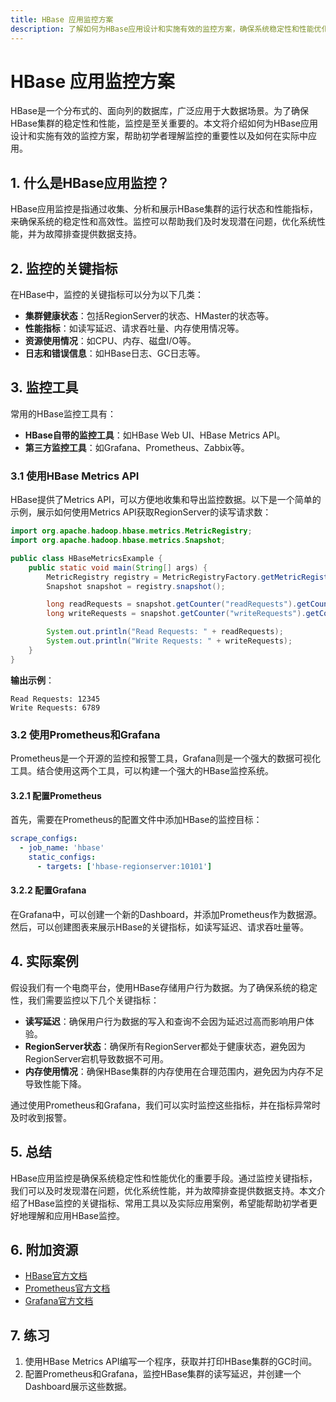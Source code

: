 ```yaml
---
title: HBase 应用监控方案
description: 了解如何为HBase应用设计和实施有效的监控方案，确保系统稳定性和性能优化。
---
```


# HBase 应用监控方案

HBase是一个分布式的、面向列的数据库，广泛应用于大数据场景。为了确保HBase集群的稳定性和性能，监控是至关重要的。本文将介绍如何为HBase应用设计和实施有效的监控方案，帮助初学者理解监控的重要性以及如何在实际中应用。

## 1. 什么是HBase应用监控？

HBase应用监控是指通过收集、分析和展示HBase集群的运行状态和性能指标，来确保系统的稳定性和高效性。监控可以帮助我们及时发现潜在问题，优化系统性能，并为故障排查提供数据支持。

## 2. 监控的关键指标

在HBase中，监控的关键指标可以分为以下几类：

- **集群健康状态**：包括RegionServer的状态、HMaster的状态等。
- **性能指标**：如读写延迟、请求吞吐量、内存使用情况等。
- **资源使用情况**：如CPU、内存、磁盘I/O等。
- **日志和错误信息**：如HBase日志、GC日志等。

## 3. 监控工具

常用的HBase监控工具有：

- **HBase自带的监控工具**：如HBase Web UI、HBase Metrics API。
- **第三方监控工具**：如Grafana、Prometheus、Zabbix等。

### 3.1 使用HBase Metrics API

HBase提供了Metrics API，可以方便地收集和导出监控数据。以下是一个简单的示例，展示如何使用Metrics API获取RegionServer的读写请求数：

```java
import org.apache.hadoop.hbase.metrics.MetricRegistry;
import org.apache.hadoop.hbase.metrics.Snapshot;

public class HBaseMetricsExample {
    public static void main(String[] args) {
        MetricRegistry registry = MetricRegistryFactory.getMetricRegistry();
        Snapshot snapshot = registry.snapshot();

        long readRequests = snapshot.getCounter("readRequests").getCount();
        long writeRequests = snapshot.getCounter("writeRequests").getCount();

        System.out.println("Read Requests: " + readRequests);
        System.out.println("Write Requests: " + writeRequests);
    }
}
```

**输出示例**：
```
Read Requests: 12345
Write Requests: 6789
```

### 3.2 使用Prometheus和Grafana

Prometheus是一个开源的监控和报警工具，Grafana则是一个强大的数据可视化工具。结合使用这两个工具，可以构建一个强大的HBase监控系统。

#### 3.2.1 配置Prometheus

首先，需要在Prometheus的配置文件中添加HBase的监控目标：

```yaml
scrape_configs:
  - job_name: 'hbase'
    static_configs:
      - targets: ['hbase-regionserver:10101']
```

#### 3.2.2 配置Grafana

在Grafana中，可以创建一个新的Dashboard，并添加Prometheus作为数据源。然后，可以创建图表来展示HBase的关键指标，如读写延迟、请求吞吐量等。

## 4. 实际案例

假设我们有一个电商平台，使用HBase存储用户行为数据。为了确保系统的稳定性，我们需要监控以下几个关键指标：

- **读写延迟**：确保用户行为数据的写入和查询不会因为延迟过高而影响用户体验。
- **RegionServer状态**：确保所有RegionServer都处于健康状态，避免因为RegionServer宕机导致数据不可用。
- **内存使用情况**：确保HBase集群的内存使用在合理范围内，避免因为内存不足导致性能下降。

通过使用Prometheus和Grafana，我们可以实时监控这些指标，并在指标异常时及时收到报警。

## 5. 总结

HBase应用监控是确保系统稳定性和性能优化的重要手段。通过监控关键指标，我们可以及时发现潜在问题，优化系统性能，并为故障排查提供数据支持。本文介绍了HBase监控的关键指标、常用工具以及实际应用案例，希望能帮助初学者更好地理解和应用HBase监控。

## 6. 附加资源

- [HBase官方文档](https://hbase.apache.org/book.html)
- [Prometheus官方文档](https://prometheus.io/docs/)
- [Grafana官方文档](https://grafana.com/docs/)

## 7. 练习

1. 使用HBase Metrics API编写一个程序，获取并打印HBase集群的GC时间。
2. 配置Prometheus和Grafana，监控HBase集群的读写延迟，并创建一个Dashboard展示这些数据。
